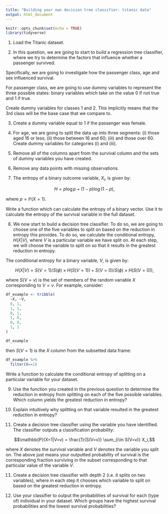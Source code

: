 ```yaml
---
title: "Building your own decision tree classifier: titanic data"
output: html_document
---
```


```r
knitr::opts_chunk$set(echo = TRUE)
library(tidyverse)
```

1. Load the Titanic dataset.

2. In this question, we are going to start to build a regression tree classifier, where we try to determine the factors that influence whether a passenger survived.

Specifically, we are going to investigate how the passenger class, age and sex influenced survival.

For passenger class, we are going to use dummy variables to represent the three possible states: binary variables which take on the value 0 if not true and 1 if true.

Create dummy variables for classes 1 and 2. This implicitly means that the 3rd class will be the base case that we compare to.

3. Create a dummy variable equal to 1 if the passenger was female.

4. For age, we are going to split the data up into three segments: (i) those aged 16 or less; (ii) those between 16 and 60; (iii) and those over 60. Create dummy variables for categories (i) and (iii).

5. Remove all of the columns apart from the survival column and the sets of dummy variables you have created.

6. Remove any data points with missing observations.

7. The entropy of a binary outcome variable, $X_i$, is given by:

$$ H = p \log p + (1 - p) \log (1 - p),$$

where $p=\mathbb{P}(X=1)$.

Write a function which can calculate the entropy of a binary vector. Use it to calculate the entropy of the survival variable in the full dataset.

8. We now start to build a decision tree classifier. To do so, we are going to choose one of the five variables to split on based on the reduction in entropy this provides. To do so, we calculate the conditional entropy, $H(X|V)$, where $V$ is a particular variable we have split on. At each step, we will choose the variable to split on so that it results in the greatest reduction in entropy.

The conditional entropy for a binary variable, $V$, is given by:

$$H(X|V) = S(V=1)/S(\phi) \times H(S(V=1)) + S(V=0)/S(\phi) \times H(S(V=0)),$$

where $S(V=v)$ is the set of members of the random variable $X$ corresponding to $V=v$. For example, consider:

```r
df_example <- tribble(
  ~X, ~V,
  0, 1,
  1, 1,
  0, 1,
  1, 0,
  0, 0,
  1, 1
)

df_example
```
then $S(V=1)$ is the $X$ column from the subsetted data frame:

```r
df_example %>% 
  filter(V==1)
```


Write a function to calculate the conditional entropy of splitting on a particular variable for your dataset.

9. Use the function you created in the previous question to determine the reduction in entropy from splitting on each of the five possible variables. Which column yields the greatest reduction in entropy?

10. Explain intuitively why splitting on that variable resulted in the greatest reduction in entropy?

11. Create a decision tree classifier using the variable you have identified. The classifier outputs a classification probability:

$$\mathbb{P}(X=1|V=v) = \frac{1}{S(V=v)} \sum_{i\in S(V=v)} X_i,$$

where $X$ denotes the survival variable and $V$ denotes the variable you split on. The above just means your outputted probability of survival is the corresponding fraction surviving in the subset corresponding to that particular value of the variable $V$.

11. Create a decision tree classifier with depth 2 (i.e. it splits on two variables), where in each step it chooses which variable to split on based on the greatest reduction in entropy.

12. Use your classifier to output the probabilities of survival for each (type of) individual in your dataset. Which groups have the highest survival probabilities and the lowest survival probabilities?
